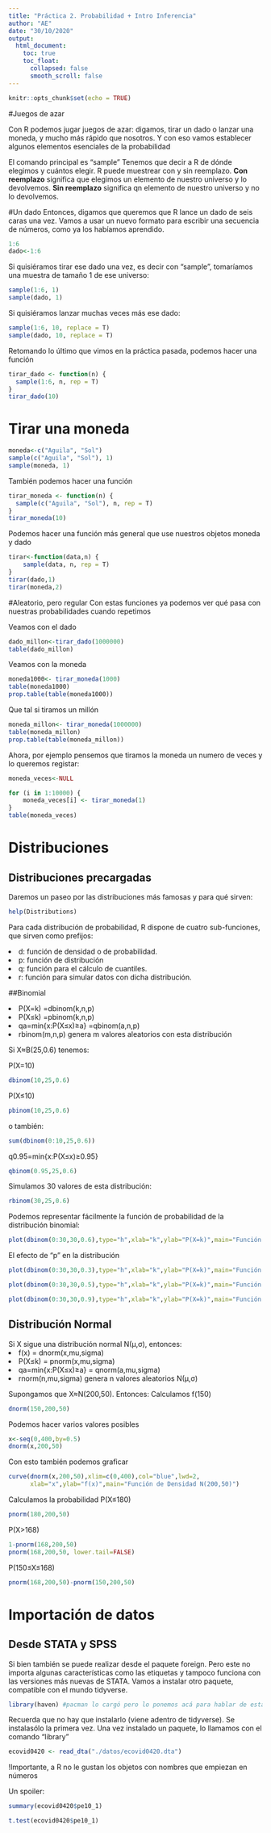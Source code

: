 ```yaml
---
title: "Práctica 2. Probabilidad + Intro Inferencia"
author: "AE"
date: "30/10/2020"
output:
  html_document:
    toc: true
    toc_float:
      collapsed: false
      smooth_scroll: false
---
```


```r
knitr::opts_chunk$set(echo = TRUE)
```

#Juegos de azar

Con R podemos jugar juegos de azar: digamos, tirar un dado o lanzar una moneda, y mucho más rápido que nosotros. Y con eso vamos establecer algunos elementos esenciales de la probabilidad

El comando principal es "sample" 
Tenemos que decir a R de dónde elegimos y cuántos elegir. R puede muestrear con y sin reemplazo. 
<b>Con reemplazo</b> significa que elegimos un elemento de nuestro universo  y lo devolvemos. 
<b>Sin reemplazo</b> significa qn elemento de nuestro universo y no lo devolvemos. 

#Un dado
Entonces, digamos que queremos que R lance un dado de seis caras una vez. Vamos a usar un nuevo formato para escribir una secuencia de números, como ya los habíamos aprendido.
```r
1:6
dado<-1:6
```

Si quisiéramos tirar ese dado una vez, es decir con "sample", tomaríamos una muestra de tamaño 1 de ese universo:
```r
sample(1:6, 1)
sample(dado, 1)

```

Si quisiéramos lanzar muchas veces más ese dado:
```r
sample(1:6, 10, replace = T)
sample(dado, 10, replace = T)

```

Retomando lo último que vimos en la práctica pasada, podemos hacer una función
```r
tirar_dado <- function(n) {
  sample(1:6, n, rep = T)
}
tirar_dado(10)

```

# Tirar una moneda
```r
moneda<-c("Aguila", "Sol")
sample(c("Aguila", "Sol"), 1)
sample(moneda, 1)

```
También podemos hacer una función
```r
tirar_moneda <- function(n) {
  sample(c("Aguila", "Sol"), n, rep = T)
}
tirar_moneda(10)

```
Podemos hacer una función más general que use nuestros objetos moneda y dado
```r
tirar<-function(data,n) {
    sample(data, n, rep = T)
}
tirar(dado,1)
tirar(moneda,2)

```



#Aleatorio, pero regular
Con estas funciones ya podemos ver qué pasa con nuestras probabilidades cuando repetimos 


Veamos con el dado
```r
dado_millon<-tirar_dado(1000000)
table(dado_millon)

```

Veamos con la moneda
```r
moneda1000<- tirar_moneda(1000)
table(moneda1000)
prop.table(table(moneda1000))
```
Que tal si tiramos un millón
```r
moneda_millon<- tirar_moneda(1000000)
table(moneda_millon)
prop.table(table(moneda_millon))
```

Ahora, por ejemplo pensemos que tiramos la moneda un numero de veces y lo queremos registar:
```r

moneda_veces<-NULL

for (i in 1:10000) {
    moneda_veces[i] <- tirar_moneda(1)
}
table(moneda_veces)
```

# Distribuciones 


## Distribuciones precargadas

Daremos un paseo por las distribuciones más famosas y para qué sirven:

```r
help(Distributions)
```

Para cada distribución de probabilidad, R dispone de cuatro sub-funciones, que sirven como prefijos:

<li>d: función de densidad o de probabilidad. </li>
<li>p: función de distribución </li>
<li>q: función para el cálculo de cuantiles. </li>
<li>r: función para simular datos con dicha distribución.</li>


##Binomial

<li>P(X=k) =dbinom(k,n,p) </li>
<li>P(X≤k) =pbinom(k,n,p) </li>
<li>qa=min{x:P(X≤x)≥a} =qbinom(a,n,p)</li>
<li>rbinom(m,n,p) genera m valores aleatorios con esta distribución</li>

Si X≈B(25,0.6) tenemos:

P(X=10)
```r
dbinom(10,25,0.6)

```

P(X≤10)
```r
pbinom(10,25,0.6)
```
o también:

```r
sum(dbinom(0:10,25,0.6))
```


q0.95=min{x:P(X≤x)≥0.95}

```r
qbinom(0.95,25,0.6)
```


Simulamos 30 valores de esta distribución:
```r
rbinom(30,25,0.6)
```


Podemos representar fácilmente la función de probabilidad de la distribución binomial:

```r
plot(dbinom(0:30,30,0.6),type="h",xlab="k",ylab="P(X=k)",main="Función de Probabilidad B(30,0.6)")
```

El efecto de "p" en la distribución
```r
plot(dbinom(0:30,30,0.3),type="h",xlab="k",ylab="P(X=k)",main="Función de Probabilidad B(30,0.3)")

plot(dbinom(0:30,30,0.5),type="h",xlab="k",ylab="P(X=k)",main="Función de Probabilidad B(30,0.5)")

plot(dbinom(0:30,30,0.9),type="h",xlab="k",ylab="P(X=k)",main="Función de Probabilidad B(30,0.9)")
```

## Distribución Normal
Si X sigue una distribución normal N(μ,σ), entonces:
<li>f(x) = dnorm(x,mu,sigma)</li>
<li>P(X≤k) = pnorm(x,mu,sigma)</li>
<li>qa=min{x:P(X≤x)≥a} = qnorm(a,mu,sigma)</li>
<li>rnorm(n,mu,sigma) genera n valores aleatorios N(μ,σ)</li>

Supongamos que X≈N(200,50). Entonces:
Calculamos f(150)

```r
dnorm(150,200,50)
```

Podemos hacer varios valores posibles
```r
x<-seq(0,400,by=0.5)
dnorm(x,200,50)
```

Con esto también podemos graficar
```r
curve(dnorm(x,200,50),xlim=c(0,400),col="blue",lwd=2,
      xlab="x",ylab="f(x)",main="Función de Densidad N(200,50)")
```


Calculamos la probabilidad P(X≤180)
```r
pnorm(180,200,50)
```

P(X>168)
```r
1-pnorm(168,200,50)
pnorm(168,200,50, lower.tail=FALSE)

```

P(150≤X≤168)
```r
pnorm(168,200,50)-pnorm(150,200,50)
```

# Importación de datos
## Desde STATA y SPSS

Si bien también se puede realizar desde el paquete foreign. Pero este no importa algunas características como las etiquetas y tampoco funciona con las versiones más nuevas de STATA. Vamos a instalar otro paquete, compatible con el mundo tidyverse. 

```r
library(haven) #pacman lo cargó pero lo ponemos acá para hablar de esta función
```
Recuerda que no hay que instalarlo (viene adentro de tidyverse). Se instalasólo la primera vez. Una vez instalado un paquete, lo llamamos con el comando "library"

```r
ecovid0420 <- read_dta("./datos/ecovid0420.dta")
```

!Importante, a R no le gustan los objetos con nombres que empiezan en números


Un spoiler:

```r
summary(ecovid0420$pe10_1)
```


```r
t.test(ecovid0420$pe10_1)
```

